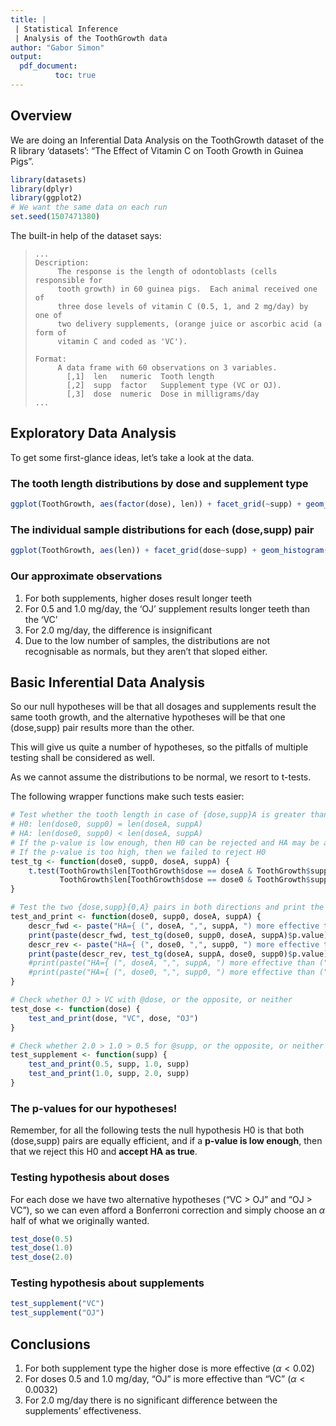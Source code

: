 ```yaml
---
title: |
 | Statistical Inference
 | Analysis of the ToothGrowth data
author: "Gabor Simon"
output: 
  pdf_document:
          toc: true
---
```



## Overview

We are doing an Inferential Data Analysis on the ToothGrowth dataset of the
R library 'datasets': "The Effect of Vitamin C on Tooth Growth in Guinea Pigs".

```r
library(datasets)
library(dplyr)
library(ggplot2)
# We want the same data on each run
set.seed(1507471380)
```

The built-in help of the dataset says:

>     ...
>     Description:
>          The response is the length of odontoblasts (cells responsible for
>          tooth growth) in 60 guinea pigs.  Each animal received one of
>          three dose levels of vitamin C (0.5, 1, and 2 mg/day) by one of
>          two delivery supplements, (orange juice or ascorbic acid (a form of
>          vitamin C and coded as 'VC').
>     
>     Format:
>          A data frame with 60 observations on 3 variables.
>            [,1]  len   numeric  Tooth length                
>            [,2]  supp  factor   Supplement type (VC or OJ). 
>            [,3]  dose  numeric  Dose in milligrams/day      
>     ...

## Exploratory Data Analysis

To get some first-glance ideas, let's take a look at the data.

### The tooth length distributions by dose and supplement type
```r
ggplot(ToothGrowth, aes(factor(dose), len)) + facet_grid(~supp) + geom_boxplot()
```

### The individual sample distributions for each (dose,supp) pair
```r
ggplot(ToothGrowth, aes(len)) + facet_grid(dose~supp) + geom_histogram(bins=20)
```

### Our approximate observations
1. For both supplements, higher doses result longer teeth
2. For 0.5 and 1.0 mg/day, the 'OJ' supplement results longer teeth than the 'VC'
3. For 2.0 mg/day, the difference is insignificant
4. Due to the low number of samples, the distributions are not recognisable
   as normals, but they aren't that sloped either.


## Basic Inferential Data Analysis

So our null hypotheses will be that all dosages and supplements result the same
tooth growth, and the alternative hypotheses will be that one (dose,supp) pair
results more than the other.

This will give us quite a number of hypotheses, so the pitfalls of multiple
testing shall be considered as well.

As we cannot assume the distributions to be normal, we resort to t-tests.

The following wrapper functions make such tests easier:

```r

# Test whether the tooth length in case of {dose,supp}A is greater than for {dose,supp}0
# H0: len(dose0, supp0) = len(doseA, suppA)
# HA: len(dose0, supp0) < len(doseA, suppA)
# If the p-value is low enough, then H0 can be rejected and HA may be assumed true
# If the p-value is too high, then we failed to reject H0
test_tg <- function(dose0, supp0, doseA, suppA) {
	t.test(ToothGrowth$len[ToothGrowth$dose == doseA & ToothGrowth$supp == suppA],
	       ToothGrowth$len[ToothGrowth$dose == dose0 & ToothGrowth$supp == supp0], alternative="greater")
}

# Test the two {dose,supp}{0,A} pairs in both directions and print the p-values
test_and_print <- function(dose0, supp0, doseA, suppA) {
	descr_fwd <- paste("HA={ (", doseA, ",", suppA, ") more effective than (", dose0, ",", supp0, ") }", sep = "")
	print(paste(descr_fwd, test_tg(dose0, supp0, doseA, suppA)$p.value))
	descr_rev <- paste("HA={ (", dose0, ",", supp0, ") more effective than (", doseA, ",", suppA, ") }", sep = "")
	print(paste(descr_rev, test_tg(doseA, suppA, dose0, supp0)$p.value))
	#print(paste("HA={ (", doseA, ",", suppA, ") more effective than (", dose0, ",", supp0, ") }: ", test_tg(dose0, supp0, doseA, suppA)$p.value, sep = ""))
	#print(paste("HA={ (", dose0, ",", supp0, ") more effective than (", doseA, ",", suppA, ") }: ", test_tg(doseA, suppA, dose0, supp0)$p.value, sep = ""))
}

# Check whether OJ > VC with @dose, or the opposite, or neither
test_dose <- function(dose) {
	test_and_print(dose, "VC", dose, "OJ")
}

# Check whether 2.0 > 1.0 > 0.5 for @supp, or the opposite, or neither
test_supplement <- function(supp) {
	test_and_print(0.5, supp, 1.0, supp)
	test_and_print(1.0, supp, 2.0, supp)
}
```

### The p-values for our hypotheses!

Remember, for all the following tests the null hypothesis H0 is that
both (dose,supp) pairs are equally efficient, and if a **p-value is low enough**, then
that we reject this H0 and **accept HA as true**.

### Testing hypothesis about doses

For each dose we have two alternative hypotheses ("VC > OJ" and "OJ > VC"),
so we can even afford a Bonferroni correction and simply choose an $\alpha$ half
of what we originally wanted.

```r
test_dose(0.5)
test_dose(1.0)
test_dose(2.0)
```

\pagebreak

### Testing hypothesis about supplements

```r
test_supplement("VC")
test_supplement("OJ")
```


## Conclusions

1. For both supplement type the higher dose is more effective ($\alpha < 0.02$)
2. For doses 0.5 and 1.0 mg/day, "OJ" is more effective than "VC" ($\alpha < 0.0032$)
3. For 2.0 mg/day there is no significant difference between the supplements' effectiveness.

